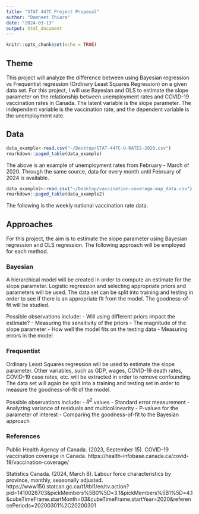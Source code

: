 ```yaml
---
title: "STAT 447C Project Proposal"
author: "Damneet Thiara"
date: "2024-03-13"
output: html_document
---
```


```r
knitr::opts_chunk$set(echo = TRUE)
```

## Theme

This project will analyze the difference between using Bayesian regression vs Frequentist regression (Ordinary Least Squares Regression) on a given data set. For this project, I will use Bayesian and OLS to estimate the slope parameter on the relationship between unemployment rates and COVID-19 vaccination rates in Canada. The latent variable is the slope parameter. The independent variable is the vaccination rate, and the dependent variable is the unemployment rate. 

## Data

```r

data_example<-read.csv("~/Desktop/STAT-447C-U-RATES-2020.csv")
rmarkdown::paged_table(data_example)

```

The above is an example of unemployment rates from February - March of 2020. Through the same source, data for every month until February of 2024 is available.

```r

data_example2<-read.csv("~/Desktop/vaccination-coverage-map_data.csv")
rmarkdown::paged_table(data_example2)

```

The following is the weekly national vaccination rate data.

## Approaches

For this project, the aim is to estimate the slope parameter using Bayesian regression and OLS regression. The following approach will be employed for each method.

### Bayesian

A hierarchical model will be created in order to compute an estimate for the slope parameter. Logistic regression and selecting appropriate priors and parameters will be used. The data set can be split into training and testing in order to see if there is an appropriate fit from the model. The goodness-of-fit will be studied.

Possible observations include:
- Will using different priors impact the estimate?
- Measuring the sensitivity of the priors
- The magnitude of the slope parameter
- How well the model fits on the testing data
- Measuring errors in the model

### Frequentist

Ordinary Least Squares regression will be used to estimate the slope parameter. Other variables, such as GDP, wages, COVID-19 death rates, COVID-19 case rates, etc. will be extracted in order to remove confounding. The data set will again be split into a training and testing set in order to measure the goodness-of-fit of the model. 

Possible observations include:
- $R^2$ values
- Standard error measurement
- Analyzing variance of residuals and multicollinearity
- P-values for the parameter of interest
- Comparing the goodness-of-fit to the Bayesian approach

### References

Public Health Agency of Canada. (2023, September 15). COVID-19 vaccination coverage in Canada. https://health-infobase.canada.ca/covid-19/vaccination-coverage/

Statistics Canada. (2024, March 8). Labour force characteristics by province, monthly, seasonally adjusted. https://www150.statcan.gc.ca/t1/tbl1/en/tv.action?pid=1410028703&pickMembers%5B0%5D=3.1&pickMembers%5B1%5D=4.1&cubeTimeFrame.startMonth=03&cubeTimeFrame.startYear=2020&referencePeriods=20200301%2C20200301



